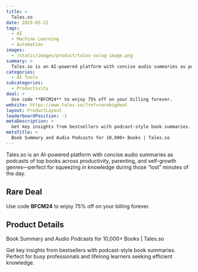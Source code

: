 ```yaml
---
title: >
  Tales.so
date: 2025-05-22
tags:
  - AI
  - Machine Learning
  - Automation
images:
  - /static/images/product/tales-so/og-image.png
summary: >
  Tales.so is an AI-powered platform with concise audio summaries as podcasts of top books across productivity, parenting, and self-growth genres—perfect for squeezing in knowledge during those “lost” minutes of the day.
categories:
  - AI Tools
subcategories:
  - Productivity
deal: >
  Use code **BFCM24** to enjoy 75% off on your billing forever.
website: https://www.tales.so/?ref=rarebigdeal
layout: ProductLayout
leaderboardPosition: -1
metaDescription: >
  Get key insights from bestsellers with podcast-style book summaries. Perfect for busy professionals and lifelong learners seeking efficient knowledge.
metaTitle: >
  Book Summary and Audio Podcasts for 10,000+ Books | Tales.so
---
```

Tales.so is an AI-powered platform with concise audio summaries as podcasts of top books across productivity, parenting, and self-growth genres—perfect for squeezing in knowledge during those “lost” minutes of the day.

## Rare Deal

Use code **BFCM24** to enjoy 75% off on your billing forever.

## Product Details

Book Summary and Audio Podcasts for 10,000+ Books | Tales.so

Get key insights from bestsellers with podcast-style book summaries. Perfect for busy professionals and lifelong learners seeking efficient knowledge.
